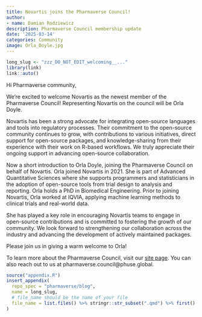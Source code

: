 ```yaml
---
title: Novartis joins the Pharmaverse Council!
author:
- name: Damian Rodziewicz
description: Pharmaverse Council membership update
date: '2025-03-14'
categories: Community
image: Orla_Doyle.jpg
---
```


<!--------------- typical setup ----------------->

```r
long_slug <- "zzz_DO_NOT_EDIT_welcoming__..."
library(link)
link::auto()
```

<!--------------- post begins here ----------------->

Hi Pharmaverse community,

We’re excited to welcome Novartis as the newest member of the Pharmaverse Council! Representing Novartis on the council will be Orla Doyle.

Novartis has been a strong advocate for integrating open-source languages and tools into regulatory processes. Their commitment to the open-source community continues to grow, with contributions to various initiatives, direct support for open-source packages, and knowledge-sharing from their experience with their work on R-based workflows. We truly appreciate their ongoing support in advancing open-source collaboration.

Now a short introduction to Orla Doyle, joining the Pharmaverse Council on behalf of Novartis. Orla joined Novartis in 2021. She is part of Advanced Quantitative Sciences where she supports programmers and statisticians in the adoption of open-source tools from trial design to analysis and reporting. Orla holds a PhD in Biomedical Engineering. Prior to joining Novartis, Orla worked at IQVIA, applying machine learning methods to clinical trials and real-world data.

She has played a key role in encouraging Novartis teams to engage in open-source contributions and is committed to fostering the growth of our community. We look forward to strengthening our collaboration across the industry and advancing the development of actively maintained packages.

Please join us in giving a warm welcome to Orla!

To learn more about the Pharmaverse Council, visit our [site page](https://pharmaverse.org/contribute/council/). You can also reach out to us at pharmaverse.council@phuse.global.

<!--------------- appendices go here ----------------->

```r
source("appendix.R")
insert_appendix(
  repo_spec = "pharmaverse/blog",
  name = long_slug,
  # file_name should be the name of your file
  file_name = list.files() %>% stringr::str_subset(".qmd") %>% first()
)
```
